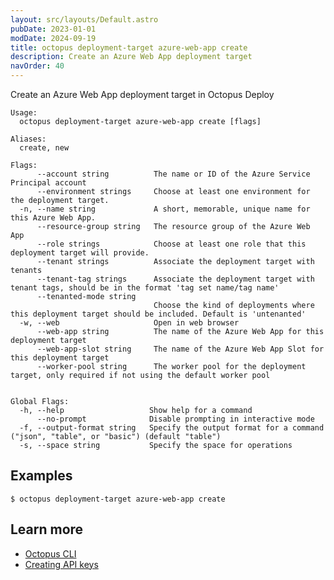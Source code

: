 ```yaml
---
layout: src/layouts/Default.astro
pubDate: 2023-01-01
modDate: 2024-09-19
title: octopus deployment-target azure-web-app create
description: Create an Azure Web App deployment target
navOrder: 40
---
```


Create an Azure Web App deployment target in Octopus Deploy

```
Usage:
  octopus deployment-target azure-web-app create [flags]

Aliases:
  create, new

Flags:
      --account string          The name or ID of the Azure Service Principal account
      --environment strings     Choose at least one environment for the deployment target.
  -n, --name string             A short, memorable, unique name for this Azure Web App.
      --resource-group string   The resource group of the Azure Web App
      --role strings            Choose at least one role that this deployment target will provide.
      --tenant strings          Associate the deployment target with tenants
      --tenant-tag strings      Associate the deployment target with tenant tags, should be in the format 'tag set name/tag name'
      --tenanted-mode string    
                                Choose the kind of deployments where this deployment target should be included. Default is 'untenanted'
  -w, --web                     Open in web browser
      --web-app string          The name of the Azure Web App for this deployment target
      --web-app-slot string     The name of the Azure Web App Slot for this deployment target
      --worker-pool string      The worker pool for the deployment target, only required if not using the default worker pool


Global Flags:
  -h, --help                   Show help for a command
      --no-prompt              Disable prompting in interactive mode
  -f, --output-format string   Specify the output format for a command ("json", "table", or "basic") (default "table")
  -s, --space string           Specify the space for operations

```

## Examples

<SamplesInstance />

```
$ octopus deployment-target azure-web-app create

```

## Learn more

- [Octopus CLI](/docs/octopus-rest-api/cli)
- [Creating API keys](/docs/octopus-rest-api/how-to-create-an-api-key)